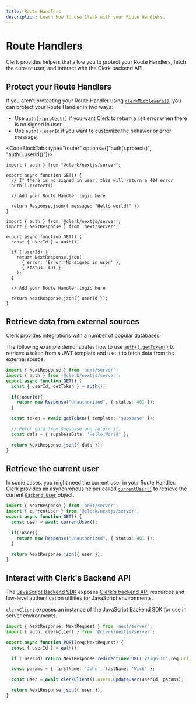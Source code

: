 ```yaml
---
title: Route Handlers
description: Learn how to use Clerk with your Route Handlers.
---
```


# Route Handlers

Clerk provides helpers that allow you to protect your Route Handlers, fetch the current user, and interact with the Clerk backend API.

## Protect your Route Handlers

If you aren't protecting your Route Handler using [`clerkMiddleware()`](/docs/references/nextjs/clerk-middleware), you can protect your Route Handler in two ways:

- Use [`auth().protect()`](/docs/references/nextjs/auth#protect) if you want Clerk to return a `404` error when there is no signed in user.
- Use [`auth().userId`](/docs/references/nextjs/auth#retrieving-user-id) if you want to customize the behavior or error message.

<CodeBlockTabs type="router" options={["auth().protect()", "auth().userId()"]}>
  ```tsx filename="/app/api/route.ts"
  import { auth } from "@clerk/nextjs/server";

  export async function GET() {
    // If there is no signed in user, this will return a 404 error
    auth().protect()

    // Add your Route Handler logic here

    return Response.json({ message: "Hello world!" })
  }
  ```

  ```tsx filename="app/api/route.ts"
  import { auth } from '@clerk/nextjs/server';
  import { NextResponse } from 'next/server';

  export async function GET() {
    const { userId } = auth();

    if (!userId) {
      return NextResponse.json(
        { error: 'Error: No signed in user' },
        { status: 401 },
      );
    }

    // Add your Route Handler logic here

    return NextResponse.json({ userId });
  }
  ```
</CodeBlockTabs>

## Retrieve data from external sources

Clerk provides integrations with a number of popular databases.

The following example demonstrates how to use [`auth().getToken()`](/docs/references/nextjs/auth-object#get-token) to retrieve a token from a JWT template and use it to fetch data from the external source.

```ts filename="app/api/route.ts"
import { NextResponse } from 'next/server';
import { auth } from '@clerk/nextjs/server';
export async function GET() {
  const { userId, getToken } = auth();

  if(!userId){
    return new Response("Unauthorized", { status: 401 });
  }

  const token = await getToken({ template: "supabase" });

  // Fetch data from Supabase and return it.
  const data = { supabaseData: 'Hello World' };

  return NextResponse.json({ data });
}
```

## Retrieve the current user

In some cases, you might need the current user in your Route Handler. Clerk provides an asynchronous helper called [`currentUser()`](/docs/references/nextjs/current-user) to retrieve the current [`Backend User`](/docs/references/backend/types/backend-user) object.

```ts filename="app/api/route.ts"
import { NextResponse } from 'next/server';
import { currentUser } from '@clerk/nextjs/server';
export async function GET() {
  const user = await currentUser();

  if(!user){
    return new Response("Unauthorized", { status: 401 });
  }

  return NextResponse.json({ user });
}
```

## Interact with Clerk's Backend API

The [JavaScript Backend SDK](/docs/references/backend/overview) exposes [Clerk's backend API](https://clerk.com/docs/reference/backend-api) resources and low-level authentication utilities for JavaScript environments.

`clerkClient` exposes an instance of the JavaScript Backend SDK for use in server environments.

```ts filename="app/api/route.ts"
import { NextResponse, NextRequest } from 'next/server';
import { auth, clerkClient } from '@clerk/nextjs/server';

export async function POST(req:NextRequest) {
  const { userId } = auth();

  if (!userId) return NextResponse.redirect(new URL('/sign-in',req.url));

  const params = { firstName: 'John', lastName: 'Wick' };

  const user = await clerkClient().users.updateUser(userId, params);

  return NextResponse.json({ user });
}
```
